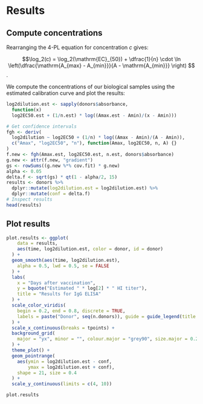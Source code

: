 # Results {#results}
## Compute concentrations
Rearranging the 4-PL equation for concentration $c$ gives:

$$\log_2(c) = \log_2(\mathrm{EC}_{50}) + \dfrac{1}{n} \cdot \ln \left(\dfrac{\mathrm{A_{max} - A_{min}}}{A - \mathrm{A_{min}}} \right) $$.

We compute the concentrations of our biological samples using the estimated calibration curve and plot the results:
```r
log2dilution.est <- sapply(donors$absorbance,
  function(x)
  log2EC50.est + (1/n.est) * log((Amax.est - Amin)/(x - Amin)))

# Get confidence intervals
fgh <- deriv(
  log2dilution ~ log2EC50 + (1/n) * log((Amax - Amin)/(A - Amin)),
  c("Amax", "log2EC50", "n"), function(Amax, log2EC50, n, A) {}
)
f.new <- fgh(Amax.est, log2EC50.est, n.est, donors$absorbance)
g.new <- attr(f.new, "gradient")
gs <- rowSums((g.new %*% cov.fit) * g.new)
alpha <- 0.05
delta.f <- sqrt(gs) * qt(1 - alpha/2, 15)
results <- donors %>% 
  dplyr::mutate(log2dilution.est = log2dilution.est) %>%
  dplyr::mutate(conf = delta.f)
# Inspect results
head(results)
```

## Plot results
```r
plot.results <- ggplot(
    data = results,
    aes(time, log2dilution.est, color = donor, id = donor)
  ) +
  geom_smooth(aes(time, log2dilution.est), 
    alpha = 0.5, lwd = 0.5, se = FALSE
  ) +
  labs(
    x = "Days after vaccination",
    y = bquote("Estimated " * log[2] * " HI titer"),
    title = "Results for IgG ELISA"
  ) +
  scale_color_viridis(
    begin = 0.2, end = 0.8, discrete = TRUE,
    labels = paste("Donor", seq(n.donors)), guide = guide_legend(title = "")
  ) +
  scale_x_continuous(breaks = tpoints) +
  background_grid(
    major = "yx", minor = "", colour.major = "grey90", size.major = 0.2
  ) +
  theme_plot() +
  geom_pointrange(
    aes(ymin = log2dilution.est - conf, 
        ymax = log2dilution.est + conf), 
    shape = 21, size = 0.4
  ) +
  scale_y_continuous(limits = c(4, 10)) 

plot.results
```